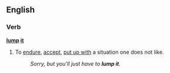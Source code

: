 ==English==

===Verb===
'''[[lump]] [[it]]'''

# {{context|idiom|UK}}To [[endure]], [[accept]], [[put up with]] a situation one does not like.
#:''Sorry, but you'll just have to '''lump it'''.''